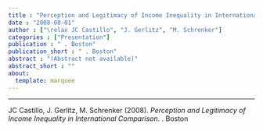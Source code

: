 ```yaml
---
title : "Perception and Legitimacy of Income Inequality in International Comparison"
date : "2008-08-01"
author : ["\relax JC Castillo", "J. Gerlitz", "M. Schrenker"]
categories : ["Presentation"]
publication : " . Boston"
publication_short : " . Boston"
abstract : "(Abstract not available)"
abstract_short : ""
about:
  template: marquee
---
```

---


::: {.callout-note title="How to cite this work"}

\relax JC Castillo, J. Gerlitz, M. Schrenker (2008). *Perception and Legitimacy of Income Inequality in International Comparison*.  . Boston

:::

